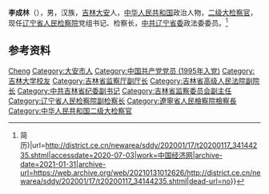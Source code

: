 {{Otheruses|other=名为李成林的其他人物|寒峰}}

'''李成林'''（{{bd|1968年|3月|}}），男，汉族，[[吉林|吉林]][[大安市|大安]]人，[[中华人民共和国|中华人民共和国]]政治人物，[[二级大检察官|二级大检察官]]，现任[[辽宁省人民检察院|辽宁省人民检察院]]党组书记、检察长，[[中共辽宁省委|中共辽宁省委]]政法委委员。<ref>{{Cite web|title=李成林当选辽宁省检察院检察长(图{{!}}简历)|url=http://district.ce.cn/newarea/sddy/202001/17/t20200117_34144235.shtml|accessdate=2020-07-03|work=中国经济网|archive-date=2021-01-31|archive-url=https://web.archive.org/web/20210131012626/http://district.ce.cn/newarea/sddy/202001/17/t20200117_34144235.shtml|dead-url=no}}</ref>

== 参考资料 ==
{{reflist}}

{{中国人物小作品}}
{{辽宁省领导人}}

{{Authority control}}
{{DEFAULTSORT:Li李}}
[[Category:李姓|Cheng]]
[[Category:大安市人|Category:大安市人]]
[[Category:中国共产党党员_(1995年入党)|Category:中国共产党党员 (1995年入党)]]
[[Category:吉林大学校友|Category:吉林大学校友]]
[[Category:吉林省监察厅副厅长|Category:吉林省监察厅副厅长]]
[[Category:吉林省高级人民法院副院长|Category:吉林省高级人民法院副院长]]
[[Category:中共吉林省纪委副书记|Category:中共吉林省纪委副书记]]
[[Category:吉林省监察委员会副主任|Category:吉林省监察委员会副主任]]
[[Category:辽宁省人民检察院副检察长|Category:辽宁省人民检察院副检察长]]
[[Category:遼寧省人民檢察院檢察長|Category:遼寧省人民檢察院檢察長]]
[[Category:中华人民共和国二级大检察官|Category:中华人民共和国二级大检察官]]